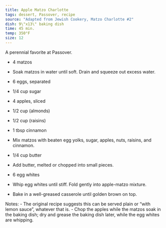 ```yaml
---
title: Apple Matzo Charlotte
tags: dessert, Passover, recipe
source: "Adapted from Jewish Cookery, Matzo Charlotte #2"
dish: 9\"x13\" baking dish
time: 45 min.
temp: 350°F
size: 12
---
```


A perennial favorite at Passover.

* 4 matzos
- Soak matzos in water until soft. Drain and squeeze out excess water.

* 6 eggs, separated
* 1/4 cup sugar
* 4 apples, sliced
* 1/2 cup (almonds)
* 1/2 cup (raisins)
* 1 tbsp cinnamon
- Mix matzos with beaten egg yolks, sugar, apples, nuts, raisins, and cinnamon.

* 1/4 cup butter
- Add butter, melted or chopped into small pieces.

* 6 egg whites
- Whip egg whites until stiff. Fold gently into apple-matzo mixture.

- Bake in a well-greased casserole until golden brown on top.

Notes:
- The original recipe suggests this can be served plain or "with lemon sauce", whatever that is.
- Chop the apples while the matzos soak in the baking dish; dry and grease the baking dish later, while the egg whites are whipping.
